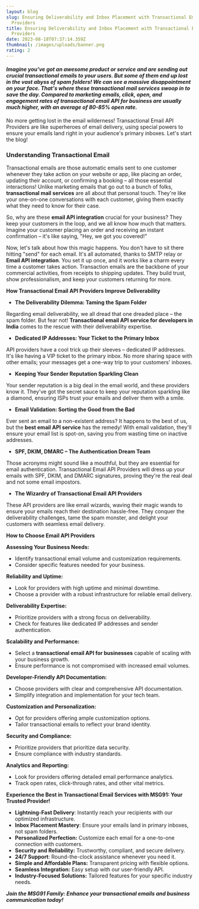 ```yaml
---
layout: blog
slug: Ensuring Deliverability and Inbox Placement with Transactional Email API
  Providers
title: Ensuring Deliverability and Inbox Placement with Transactional Email API
  Providers
date: 2023-08-18T07:37:14.359Z
thumbnail: /images/uploads/banner.png
rating: 2
---
```

#### *Imagine you've got an awesome product or service and are sending out crucial transactional emails to your users. But some of them end up lost in the vast abyss of spam folders! We can see a massive disappointment on your face. That's where these **transactional mail services** swoop in to save the day. Compared to marketing emails, click, open, and engagement rates of **transactional email API for business** are usually much higher, with an average of 80-85% open rate.*

No more getting lost in the email wilderness! Transactional Email API Providers are like superheroes of email delivery, using special powers to ensure your emails land right in your audience's primary inboxes. Let's start the blog!

### Understanding Transactional Email

Transactional emails are those automatic emails sent to one customer whenever they take action on your website or app, like placing an order, updating their account, or confirming a booking – all those essential interactions! Unlike marketing emails that go out to a bunch of folks, **transactional mail services** are all about that personal touch. They're like your one-on-one conversations with each customer, giving them exactly what they need to know for their case.

So, why are these **email API integration** crucial for your business? They keep your customers in the loop, and we all know how much that matters. Imagine your customer placing an order and receiving an instant confirmation – it's like saying, "Hey, we got you covered!"

Now, let's talk about how this magic happens. You don't have to sit there hitting "send" for each email. It's all automated, thanks to SMTP relay or **Email API integration**. You set it up once, and it works like a charm every time a customer takes action. Transaction emails are the backbone of your commercial activities, from receipts to shipping updates. They build trust, show professionalism, and keep your customers returning for more.

**How Transactional Email API Providers Improve Deliverability**

* **The Deliverability Dilemma: Taming the Spam Folder**

Regarding email deliverability, we all dread that one dreaded place – the spam folder. But fear not! **Transactional email API service for developers in India** comes to the rescue with their deliverability expertise.

* **Dedicated IP Addresses: Your Ticket to the Primary Inbox**

API providers have a cool trick up their sleeves – dedicated IP addresses. It's like having a VIP ticket to the primary inbox. No more sharing space with other emails; your messages get a one-way trip to your customers' inboxes.

* **Keeping Your Sender Reputation Sparkling Clean**

Your sender reputation is a big deal in the email world, and these providers know it. They've got the secret sauce to keep your reputation sparkling like a diamond, ensuring ISPs trust your emails and deliver them with a smile.

* **Email Validation: Sorting the Good from the Bad**

Ever sent an email to a non-existent address? It happens to the best of us, but the **best email API service** has the remedy! With email validation, they'll ensure your email list is spot-on, saving you from wasting time on inactive addresses.

* **SPF, DKIM, DMARC – The Authentication Dream Team**

Those acronyms might sound like a mouthful, but they are essential for email authentication. Transactional Email API Providers will dress up your emails with SPF, DKIM, and DMARC signatures, proving they're the real deal and not some email impostors.

* **The Wizardry of Transactional Email API Providers**

These API providers are like email wizards, waving their magic wands to ensure your emails reach their destination hassle-free. They conquer the deliverability challenges, tame the spam monster, and delight your customers with seamless email delivery.

**How to Choose Email API Providers**

**Assessing Your Business Needs:**

* Identify transactional email volume and customization requirements.
* Consider specific features needed for your business.

**Reliability and Uptime:**

* Look for providers with high uptime and minimal downtime.
* Choose a provider with a robust infrastructure for reliable email delivery.

**Deliverability Expertise:**

* Prioritize providers with a strong focus on deliverability.
* Check for features like dedicated IP addresses and sender authentication.

**Scalability and Performance:**

* Select a **transactional email API for businesses** capable of scaling with your business growth.
* Ensure performance is not compromised with increased email volumes.

**Developer-Friendly API Documentation:**

* Choose providers with clear and comprehensive API documentation.
* Simplify integration and implementation for your tech team.

**Customization and Personalization:**

* Opt for providers offering ample customization options.
* Tailor transactional emails to reflect your brand identity.

**Security and Compliance:**

* Prioritize providers that prioritize data security.
* Ensure compliance with industry standards.

**Analytics and Reporting:**

* Look for providers offering detailed email performance analytics.
* Track open rates, click-through rates, and other vital metrics.

**Experience the Best in Transactional Email Services with MSG91: Your Trusted Provider!**

* **Lightning-Fast Delivery**: Instantly reach your recipients with our optimized infrastructure.
* **Inbox Placement Mastery**: Ensure your emails land in primary inboxes, not spam folders.
* **Personalized Perfection:** Customize each email for a one-to-one connection with customers.
* **Security and Reliability:** Trustworthy, compliant, and secure delivery.
* **24/7 Support**: Round-the-clock assistance whenever you need it.
* **Simple and Affordable Plans:** Transparent pricing with flexible options.
* **Seamless Integration:** Easy setup with our user-friendly API.
* **Industry-Focused Solutions:** Tailored features for your specific industry needs.

***Join the MSG91 Family: Enhance your transactional emails and business communication today!***